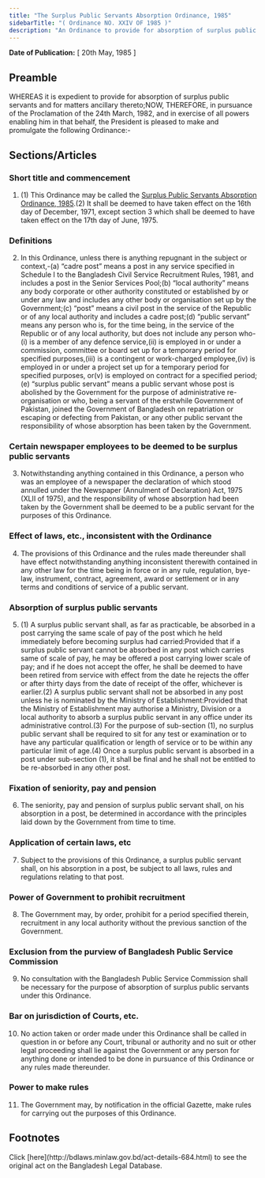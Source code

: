 ```yaml
---
title: "The Surplus Public Servants Absorption Ordinance, 1985"
sidebarTitle: "( Ordinance NO. XXIV OF 1985 )"
description: "An Ordinance to provide for absorption of surplus public servants and for matters ancillary thereto."
---
```


**Date of Publication:** [ 20th May, 1985 ]

## Preamble

WHEREAS it is expedient to provide for absorption of surplus public servants and for matters ancillary thereto;NOW, THEREFORE, in pursuance of the Proclamation of the 24th March, 1982, and in exercise of all powers enabling him in that behalf, the President is pleased to make and promulgate the following Ordinance:-

## Sections/Articles

### Short title and commencement

1. (1) This Ordinance may be called the [Surplus Public Servants Absorption Ordinance, 1985](/act-684.html "Surplus Public Servants Absorption Ordinance, 1985").(2) It shall be deemed to have taken effect on the 16th day of December, 1971, except section 3 which shall be deemed to have taken effect on the 17th day of June, 1975.

### Definitions

2. In this Ordinance, unless there is anything repugnant in the subject or context,-(a) “cadre post” means a post in any service specified in Schedule I to the Bangladesh Civil Service Recruitment Rules, 1981, and includes a post in the Senior Services Pool;(b) “local authority” means any body corporate or other authority constituted or established by or under any law and includes any other body or organisation set up by the Government;(c) “post” means a civil post in the service of the Republic or of any local authority and includes a cadre post;(d) “public servant” means any person who is, for the time being, in the service of the Republic or of any local authority, but does not include any person who-(i) is a member of any defence service,(ii) is employed in or under a commission, committee or board set up for a temporary period for specified purposes,(iii) is a contingent or work-charged employee,(iv) is employed in or under a project set up for a temporary period for specified purposes, or(v) is employed on contract for a specified period;(e) “surplus public servant” means a public servant whose post is abolished by the Government for the purpose of administrative re-organisation or who, being a servant of the erstwhile Government of Pakistan, joined the Government of Bangladesh on repatriation or escaping or defecting from Pakistan, or any other public servant the responsibility of whose absorption has been taken by the Government.

### Certain newspaper employees to be deemed to be surplus public servants

3. Notwithstanding anything contained in this Ordinance, a person who was an employee of a newspaper the declaration of which stood annulled under the Newspaper (Annulment of Declaration) Act, 1975 (XLII of 1975), and the responsibility of whose absorption had been taken by the Government shall be deemed to be a public servant for the purposes of this Ordinance.

### Effect of laws, etc., inconsistent with the Ordinance

4. The provisions of this Ordinance and the rules made thereunder shall have effect notwithstanding anything inconsistent therewith contained in any other law for the time being in force or in any rule, regulation, bye-law, instrument, contract, agreement, award or settlement or in any terms and conditions of service of a public servant.

### Absorption of surplus public servants

5. (1) A surplus public servant shall, as far as practicable, be absorbed in a post carrying the same scale of pay of the post which he held immediately before becoming surplus had carried:Provided that if a surplus public servant cannot be absorbed in any post which carries same of scale of pay, he may be offered a post carrying lower scale of pay; and if he does not accept the offer, he shall be deemed to have been retired from service with effect from the date he rejects the offer or after thirty days from the date of receipt of the offer, whichever is earlier.(2) A surplus public servant shall not be absorbed in any post unless he is nominated by the Ministry of Establishment:Provided that the Ministry of Establishment may authorise a Ministry, Division or a local authority to absorb a surplus public servant in any office under its administrative control.(3) For the purpose of sub-section (1), no surplus public servant shall be required to sit for any test or examination or to have any particular qualification or length of service or to be within any particular limit of age.(4) Once a surplus public servant is absorbed in a post under sub-section (1), it shall be final and he shall not be entitled to be re-absorbed in any other post.

### Fixation of seniority, pay and pension

6. The seniority, pay and pension of surplus public servant shall, on his absorption in a post, be determined in accordance with the principles laid down by the Government from time to time.

### Application of certain laws, etc

7. Subject to the provisions of this Ordinance, a surplus public servant shall, on his absorption in a post, be subject to all laws, rules and regulations relating to that post.

### Power of Government to prohibit recruitment

8. The Government may, by order, prohibit for a period specified therein, recruitment in any local authority without the previous sanction of the Government.

### Exclusion from the purview of Bangladesh Public Service Commission

9. No consultation with the Bangladesh Public Service Commission shall be necessary for the purpose of absorption of surplus public servants under this Ordinance.

### Bar on jurisdiction of Courts, etc.

10. No action taken or order made under this Ordinance shall be called in question in or before any Court, tribunal or authority and no suit or other legal proceeding shall lie against the Government or any person for anything done or intended to be done in pursuance of this Ordinance or any rules made thereunder.

### Power to make rules

11. The Government may, by notification in the official Gazette, make rules for carrying out the purposes of this Ordinance.

## Footnotes

<Note>
  Click [here](http://bdlaws.minlaw.gov.bd/act-details-684.html) to see the original act on the Bangladesh Legal Database.
</Note>
